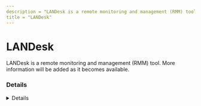 ---
description = "LANDesk is a remote monitoring and management (RMM) tool. More information will be added as it becomes available."
title = "LANDesk"
---



# LANDesk

LANDesk is a remote monitoring and management (RMM) tool. More information will be added as it becomes available.

### Details
<Details author={""}
         category={""}
         created={""}
         website={""}
         lastModified={"2024-02-08"}
         privileges={""}
         free={ false }
         verification={ false }
/>

#### Installation Paths
<Card code={ ["issuser.exe", "landeskagentbootstrap.exe", "LANDeskPortalManager.exe", "ldinv32.exe", "ldsensors.exe", "C:\\Program Files (x86)\\LANDesk\\*", "*\\LANDesk\\*", "*\\issuser.exe", "*\\softmon.exe", "*\\tmcsvc.exe"] }/>





### Forensic Artifacts




#### Network Artifacts
<EuiSpacer size="xl"/>
<NetworkArtifactsTable data={ [{"Description": "Known remote domains", "Domains": ["*.ivanticloud.com", "*.ivanti.com", "ivanti.com"], "Ports": []}] }/>




### Detections
- Detects potential network activity of LANDesk RMM tool
  - [Sigma Rule](https://github.com/magicsword-io/LOLRMM/blob/main/detections/sigma/landesk_network_sigma.yml)
- Detects potential processes activity of LANDesk RMM tool
  - [Sigma Rule](https://github.com/magicsword-io/LOLRMM/blob/main/detections/sigma/landesk_processes_sigma.yml)

### References
- [https://forums.ivanti.com/s/article/URL-exception-list-for-Ivanti-Security-Controls?language=en_US](https://forums.ivanti.com/s/article/URL-exception-list-for-Ivanti-Security-Controls?language=en_US)

